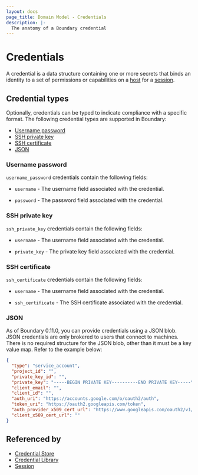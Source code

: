 ```yaml
---
layout: docs
page_title: Domain Model - Credentials
description: |-
  The anatomy of a Boundary credential
---
```


# Credentials

A credential is a data structure containing one or more secrets that binds an identity to a set of permissions or capabilities on a [host][] for a [session][].

## Credential types

Optionally, credentials can be typed to indicate compliance with a specific format.
The following credential types are supported in Boundary:

- [Username password](#username-password)
- [SSH private key](#ssh-private-key)
- [SSH certificate](#ssh-certificate)
- [JSON](#json)

### Username password

`username_password` credentials contain the following fields:

- `username` - The username field associated with the credential.

- `password` - The password field associated with the credential.

### SSH private key

`ssh_private_key` credentials contain the following fields:

- `username` - The username field associated with the credential.

- `private_key` - The private key field associated with the credential.

### SSH certificate

`ssh_certificate` credentials contain the following fields:

- `username` -  The username field associated with the credential.

- `ssh_certificate` - The SSH certificate associated with the credential.

### JSON

As of Boundary 0.11.0, you can provide credentials using a JSON blob.
JSON credentials are only brokered to users that connect to machines.
There is no required structure for the JSON blob, other than it must be a key value map.
Refer to the example below:

<CodeBlockConfig heading="JSON credentials blob example">

```JSON
{
  "type": "service_account",
  "project_id": "",
  "private_key_id": "",
  "private_key": "-----BEGIN PRIVATE KEY----------END PRIVATE KEY-----\n",
  "client_email": "",
  "client_id": "",
  "auth_uri": "https://accounts.google.com/o/oauth2/auth",
  "token_uri": "https://oauth2.googleapis.com/token",
  "auth_provider_x509_cert_url": "https://www.googleapis.com/oauth2/v1/certs",
  "client_x509_cert_url": ""
}
```

</CodeBlockConfig>

## Referenced by

- [Credential Store][]
- [Credential Library][]
- [Session][]

[credential library]: /boundary/docs/concepts/domain-model/credential-libraries
[credential libraries]: /boundary/docs/concepts/domain-model/credential-libraries
[credential store]: /boundary/docs/concepts/domain-model/credential-stores
[credential stores]: /boundary/docs/concepts/domain-model/credential-stores
[host]: /boundary/docs/concepts/domain-model/hosts
[session]: /boundary/docs/concepts/domain-model/sessions
